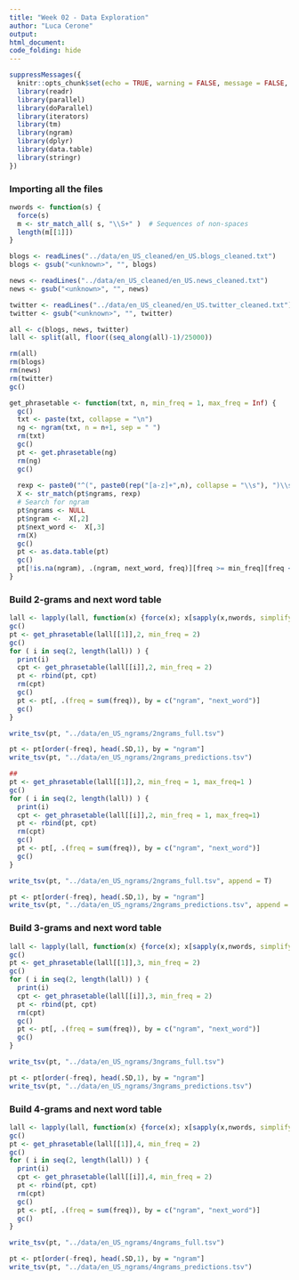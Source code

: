 ```yaml
---
title: "Week 02 - Data Exploration"
author: "Luca Cerone"
output: 
html_document:
code_folding: hide
---
```


```r
suppressMessages({
  knitr::opts_chunk$set(echo = TRUE, warning = FALSE, message = FALSE, error = FALSE)
  library(readr)
  library(parallel)
  library(doParallel)
  library(iterators)
  library(tm)
  library(ngram)
  library(dplyr)
  library(data.table)
  library(stringr)
})
```

### Importing all the files

```r
nwords <- function(s) {
  force(s)
  m <- str_match_all( s, "\\S+" )  # Sequences of non-spaces
  length(m[[1]])
}
```

```r
blogs <- readLines("../data/en_US_cleaned/en_US.blogs_cleaned.txt")
blogs <- gsub("<unknown>", "", blogs)

news <- readLines("../data/en_US_cleaned/en_US.news_cleaned.txt")
news <- gsub("<unknown>", "", news)

twitter <- readLines("../data/en_US_cleaned/en_US.twitter_cleaned.txt")
twitter <- gsub("<unknown>", "", twitter)

all <- c(blogs, news, twitter)
lall <- split(all, floor((seq_along(all)-1)/25000))

rm(all)
rm(blogs)
rm(news)
rm(twitter)
gc()
```

```r
get_phrasetable <- function(txt, n, min_freq = 1, max_freq = Inf) {
  gc()
  txt <- paste(txt, collapse = "\n")
  ng <- ngram(txt, n = n+1, sep = " ")
  rm(txt)
  gc()
  pt <- get.phrasetable(ng)
  rm(ng)
  gc()
  
  rexp <- paste0("^(", paste0(rep("[a-z]+",n), collapse = "\\s"), ")\\s([a-z]+)\\s+$")
  X <- str_match(pt$ngrams, rexp)
  # Search for ngram
  pt$ngrams <- NULL
  pt$ngram <-  X[,2]
  pt$next_word <-  X[,3]
  rm(X)
  gc()
  pt <- as.data.table(pt)
  gc()
  pt[!is.na(ngram), .(ngram, next_word, freq)][freq >= min_freq][freq <= max_freq]
}
```

### Build 2-grams and next word table

```r
lall <- lapply(lall, function(x) {force(x); x[sapply(x,nwords, simplify = T, USE.NAMES = F) > 2]})
gc()
pt <- get_phrasetable(lall[[1]],2, min_freq = 2)
gc()
for ( i in seq(2, length(lall)) ) {
  print(i)
  cpt <- get_phrasetable(lall[[i]],2, min_freq = 2)
  pt <- rbind(pt, cpt)
  rm(cpt)
  gc()
  pt <- pt[, .(freq = sum(freq)), by = c("ngram", "next_word")]
  gc()
}

write_tsv(pt, "../data/en_US_ngrams/2ngrams_full.tsv")

pt <- pt[order(-freq), head(.SD,1), by = "ngram"]
write_tsv(pt, "../data/en_US_ngrams/2ngrams_predictions.tsv")

##
pt <- get_phrasetable(lall[[1]],2, min_freq = 1, max_freq=1 )
gc()
for ( i in seq(2, length(lall)) ) {
  print(i)
  cpt <- get_phrasetable(lall[[i]],2, min_freq = 1, max_freq=1)
  pt <- rbind(pt, cpt)
  rm(cpt)
  gc()
  pt <- pt[, .(freq = sum(freq)), by = c("ngram", "next_word")]
  gc()
}

write_tsv(pt, "../data/en_US_ngrams/2ngrams_full.tsv", append = T)

pt <- pt[order(-freq), head(.SD,1), by = "ngram"]
write_tsv(pt, "../data/en_US_ngrams/2ngrams_predictions.tsv", append = T)
```

### Build 3-grams and next word table

```r
lall <- lapply(lall, function(x) {force(x); x[sapply(x,nwords, simplify = T, USE.NAMES = F) > 3]})
gc()
pt <- get_phrasetable(lall[[1]],3, min_freq = 2)
gc()
for ( i in seq(2, length(lall)) ) {
  print(i)
  cpt <- get_phrasetable(lall[[i]],3, min_freq = 2)
  pt <- rbind(pt, cpt)
  rm(cpt)
  gc()
  pt <- pt[, .(freq = sum(freq)), by = c("ngram", "next_word")]
  gc()
}

write_tsv(pt, "../data/en_US_ngrams/3ngrams_full.tsv")

pt <- pt[order(-freq), head(.SD,1), by = "ngram"]
write_tsv(pt, "../data/en_US_ngrams/3ngrams_predictions.tsv")
```

### Build 4-grams and next word table

```r
lall <- lapply(lall, function(x) {force(x); x[sapply(x,nwords, simplify = T, USE.NAMES = F) > 4]})
gc()
pt <- get_phrasetable(lall[[1]],4, min_freq = 2)
gc()
for ( i in seq(2, length(lall)) ) {
  print(i)
  cpt <- get_phrasetable(lall[[i]],4, min_freq = 2)
  pt <- rbind(pt, cpt)
  rm(cpt)
  gc()
  pt <- pt[, .(freq = sum(freq)), by = c("ngram", "next_word")]
  gc()
}

write_tsv(pt, "../data/en_US_ngrams/4ngrams_full.tsv")

pt <- pt[order(-freq), head(.SD,1), by = "ngram"]
write_tsv(pt, "../data/en_US_ngrams/4ngrams_predictions.tsv")
```
